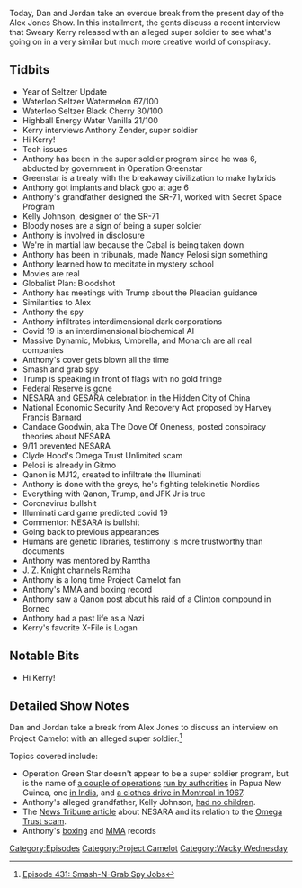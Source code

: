 {{DEFAULTSORT:
    #_EPISODE_0431:Smash-N-Grab Spy Jobs
}}{{Episode
    | title           = Smash-N-Grab Spy Jobs
    | caption         = Listen to this episode on [https://knowledgefight.libsyn.com/431-smash-n-grab-spy-jobs Libsyn] [https://open.spotify.com/episode/38BSgTROjMnTs1QglLxJl5 Spotify], Read the [[Transcript/431: Smash-N-Grab Spy Jobs|Unofficial Transcript]]
    | episodeNumber   = 431
    | length          = 01:44:46
    | airDate         = May 11, 2020
    | episodeType     = [[:Category:Project Camelot|Project Camelot]], [[:Category:Wacky Wednesday|Wacky Wednesday]]
    | appearance      = [[Kerry Cassidy]], [[Anthony Zender]], [[Kelly Johnson]], [[Nancy Pelosi]], [[Harvey Francis Barnard]], [[Candace Goodwin]], [[Clyde Hood]], [[Ramtha]], [[J. Z. Knight]]
    | beverage        = Waterloo Seltzer Watermelon; Waterloo Seltzer Black Cherry; Highball Energy Water Vanilla; Highball Energy Water Grapefruit
    | previousEpisode = [[430: May 5-7, 2020]]
    | nextEpisode     = [[432: May 10-11, 2020]]
}}

{{Stub}}

Today, Dan and Jordan take an overdue break from the present day of the Alex Jones Show. In this installment, the gents discuss a recent interview that Sweary Kerry released with an alleged super soldier to see what's going on in a very similar but much more creative world of conspiracy.

==Tidbits==

*Year of Seltzer Update
*Waterloo Seltzer Watermelon 67/100
*Waterloo Seltzer Black Cherry 30/100
*Highball Energy Water Vanilla 21/100
*Kerry interviews Anthony Zender, super soldier
*Hi Kerry!
*Tech issues
*Anthony has been in the super soldier program since he was 6, abducted by government in Operation Greenstar
*Greenstar is a treaty with the breakaway civilization to make hybrids
*Anthony got implants and black goo at age 6
*Anthony's grandfather designed the SR-71, worked with Secret Space Program
*Kelly Johnson, designer of the SR-71
*Bloody noses are a sign of being a super soldier
*Anthony is involved in disclosure
*We're in martial law because the Cabal is being taken down
*Anthony has been in tribunals, made Nancy Pelosi sign something
*Anthony learned how to meditate in mystery school
*Movies are real
*Globalist Plan: Bloodshot
*Anthony has meetings with Trump about the Pleadian guidance
*Similarities to Alex
*Anthony the spy
*Anthony infiltrates interdimensional dark corporations
*Covid 19 is an interdimensional biochemical AI
*Massive Dynamic, Mobius, Umbrella, and Monarch are all real companies
*Anthony's cover gets blown all the time
*Smash and grab spy
*Trump is speaking in front of flags with no gold fringe
*Federal Reserve is gone
*NESARA and GESARA celebration in the Hidden City of China
*National Economic Security And Recovery Act proposed by Harvey Francis Barnard
*Candace Goodwin, aka The Dove Of Oneness, posted conspiracy theories about NESARA
*9/11 prevented NESARA
*Clyde Hood's Omega Trust Unlimited scam
*Pelosi is already in Gitmo
*Qanon is MJ12, created to infiltrate the Illuminati
*Anthony is done with the greys, he's fighting telekinetic Nordics
*Everything with Qanon, Trump, and JFK Jr is true
*Coronavirus bullshit
*Illuminati card game predicted covid 19
*Commentor: NESARA is bullshit
*Going back to previous appearances
*Humans are genetic libraries, testimony is more trustworthy than documents
*Anthony was mentored by Ramtha
*J. Z. Knight channels Ramtha
*Anthony is a long time Project Camelot fan
*Anthony's MMA and boxing record
*Anthony saw a Qanon post about his raid of a Clinton compound in Borneo
*Anthony had a past life as a Nazi
*Kerry's favorite X-File is Logan

==Notable Bits==

*Hi Kerry!

==Detailed Show Notes==

Dan and Jordan take a break from Alex Jones to discuss an interview on Project Camelot with an alleged super soldier.<ref>[https://knowledgefight.com/research/2020/5/12/episode-431-smash-n-grab-spy-jobs Episode 431: Smash-N-Grab Spy Jobs]</ref>

Topics covered include:

*Operation Green Star doesn't appear to be a super soldier program, but is the name of [https://www.rnz.co.nz/international/pacific-news/386618/png-processes-suspected-illegal-workers a couple of operations] [https://postcourier.com.pg/illegal-air-guns-seized/ run by authorities] in Papua New Guinea, one [https://www.newindianexpress.com/states/tamil-nadu/2013/aug/09/Plastic-goods-worth-Rs-5-lakh-seized-505225.html in India], and [https://www.concordia.ca/content/dam/concordia/offices/archives/docs/happening/Happening-1967-68-10.pdf a clothes drive in Montreal in 1967].
*Anthony's alleged grandfather, Kelly Johnson, [https://books.google.com/books/about/Kelly.html?id=S51fBgAAQBAJ had no children].
*The [https://www.thenewstribune.com/news/special-reports/article25855081.html News Tribune article] about NESARA and its relation to the [https://www.news-gazette.com/news/two-receive-lower-prison-sentences-in-omega-scam/article_826285bb-85ef-5812-a2fd-e4c75b187c41.html Omega Trust scam].
*Anthony's [https://boxrec.com/en/proboxer/823626 boxing] and [https://www.sherdog.com/fighter/Anthony-Zender-87210 MMA] records

[[Category:Episodes]]
[[Category:Project Camelot]]
[[Category:Wacky Wednesday]]
